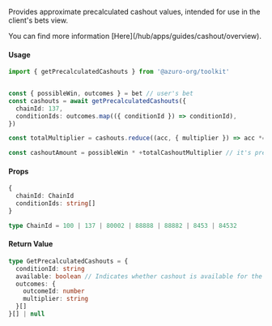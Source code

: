 
Provides approximate precalculated cashout values, intended for use in the client's bets view.

<Callout type="info">
  You can find more information [Here](/hub/apps/guides/cashout/overview).
</Callout>

#### Usage

```ts
import { getPrecalculatedCashouts } from '@azuro-org/toolkit'


const { possibleWin, outcomes } = bet // user's bet
const cashouts = await getPrecalculatedCashouts({
  chainId: 137,
  conditionIds: outcomes.map(({ conditionId }) => conditionId),
})

const totalMultiplier = cashouts.reduce((acc, { multiplier }) => acc *= +multiplier, 1)

const cashoutAmount = possibleWin * +totalCashoutMultiplier // it's precalculated cashout amount for bet
```

#### Props

```ts
{
  chainId: ChainId
  conditionIds: string[]
}
```

```ts
type ChainId = 100 | 137 | 80002 | 88888 | 88882 | 8453 | 84532
```

#### Return Value

```ts
type GetPrecalculatedCashouts = {
  conditionId: string
  available: boolean // Indicates whether cashout is available for the provided condition
  outcomes: {
    outcomeId: number
    multiplier: string
  }[]
}[] | null
```
